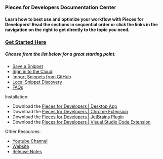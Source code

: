 ### Pieces for Developers Documentation Center

#### Learn how to best use and optimize your workflow with Pieces for Developers! Read the sections in sequential order or click the links in the navigation on the right to get directly to the topic you need.

### [Get Started Here](https://github.com/pieces-app/docs/wiki/Pieces-for-Developers-%7C-Desktop-Application#in-2022-our-team-set-out-on-a-journey-to-build-the-most-advanced-code-snippet-management-and-workflow-context-platform-yet)

##### Choose from the list below for a great starting point:

* [Save a Snippet](https://github.com/pieces-app/docs/wiki/Pieces-for-Developers-%7C-Desktop-Application#stay-in-flow-with-effortless-save)
* [Sign in to the Cloud](https://github.com/pieces-app/docs/wiki/Pieces-for-Developers-%7C-Desktop-Application#personalized-link-sharing-of-saved-materials-and-their-context-metadata)
* [Import Snippets from GitHub](https://github.com/pieces-app/docs/wiki/Pieces-for-Developers-%7C-Desktop-Application#import-gists-from-github)
* [Local Snippet Discovery](https://github.com/pieces-app/docs/wiki/Pieces-for-Developers-%7C-Desktop-Application#in-project-snippet-discovery)
* [FAQs](https://github.com/pieces-app/docs/wiki/Pieces-for-Developers-%7C-Desktop-Application#frequently-asked-questions)

Installation:
* Download the [Pieces for Developers | Desktop App](https://code.pieces.app/install)
* Download the [Pieces for Developers | Chrome Extension](https://chrome.google.com/webstore/detail/pieces-save-code-snippets/igbgibhbfonhmjlechmeefimncpekepm)
* Download the [Pieces for Developers | JetBrains Plugin](https://plugins.jetbrains.com/plugin/17328-pieces--save-search-share--reuse-code-snippets)
* Download the [Pieces for Developers | Visual Studio Code Extension](https://marketplace.visualstudio.com/items?itemName=MeshIntelligentTechnologiesInc.pieces-vscode)

Other Resources:
* [Youtube Channel](https://www.youtube.com/channel/UCD3ZXdxCqTd9mMgQnN1hWbw)
* [Website](https://code.pieces.app)
* [Release Notes](https://code.pieces.app/updates)